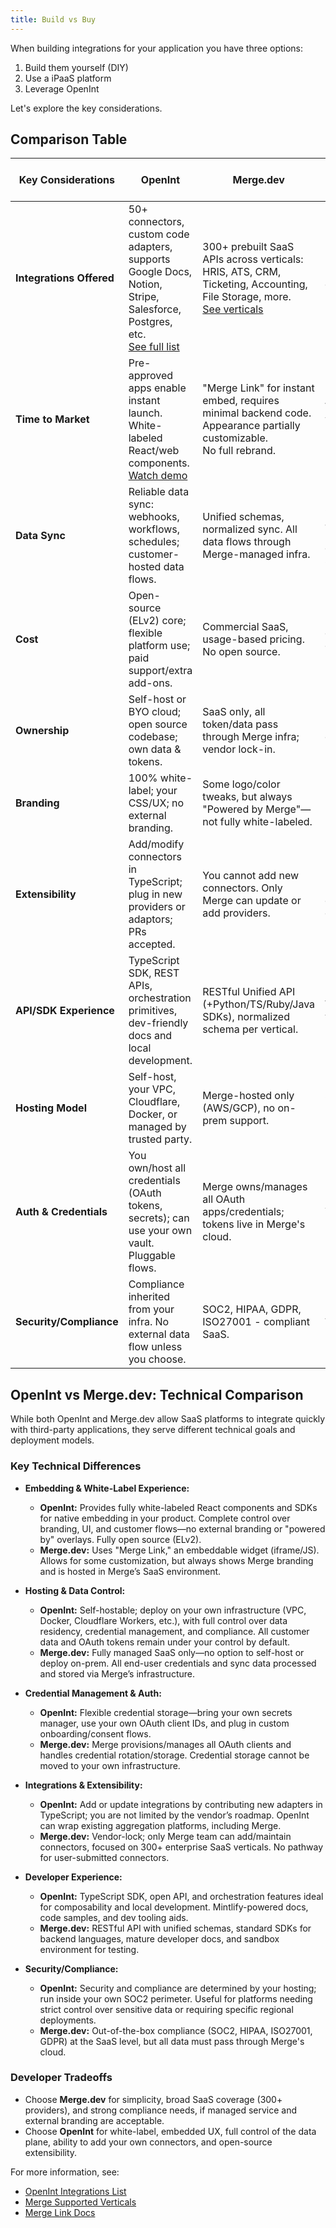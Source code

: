 ```yaml
---
title: Build vs Buy
---
```


When building integrations for your application you have three options:

1. Build them yourself (DIY)
2. Use a iPaaS platform
3. Leverage OpenInt

Let's explore the key considerations.


## Comparison Table

| Key Considerations       | OpenInt                                                                                                                      | Merge.dev                                                                       | Do it yourself (DIY)                       | Single iPaaS Platform                                                                             |
| ------------------------ | --------------------------------------------------------------------------------------------------------------------------- | -------------------------------------------------------------------------------- | ------------------------------------------ | ------------------------------------------------------------------------------------------------- |
| **Integrations Offered** | 50+ connectors, custom code adapters, supports <br/>Google Docs, Notion, Stripe, Salesforce, Postgres, etc. <br/>[See full list](https://openint.dev/integrations) | 300+ prebuilt SaaS APIs across verticals: HRIS, ATS, CRM, Ticketing, Accounting, File Storage, more.<br/>[See verticals](https://docs.merge.dev/get-started/unified-api/) | Build and maintain each integration.       | Limited to platform-supported integrations, often missing apps outside of main vertical of focus. |
| **Time to Market**       | Pre-approved apps enable instant launch. White-labeled React/web components. <br/> [Watch demo](/getting-started/intro)     | "Merge Link" for instant embed, requires minimal backend code. Appearance partially customizable.<br/>No full rebrand. | Weeks of work per integration.             | Faster than DIY.                                                                                  |
| **Data Sync**            | Reliable data sync: webhooks, workflows, schedules; customer-hosted data flows.                                             | Unified schemas, normalized sync. All data flows through Merge-managed infra.    | Complex and error-prone custom sync logic. | Still requires you to build sync on top of the iPaaS but limited by their unified APIs.           |
| **Cost**                 | Open-source (ELv2) core; flexible platform use; paid support/extra add-ons.                                                 | Commercial SaaS, usage-based pricing. No open source.                            | High engineering costs per integration.    | Recurring fees per integration/connection/user.                                                   |
| **Ownership**            | Self-host or BYO cloud; open source codebase; own data & tokens.                                                            | SaaS only, all token/data pass through Merge infra; vendor lock-in.               | Full code ownership.                       | Vendor lock-in with limited code ownership.                                                       |
| **Branding**             | 100% white-label; your CSS/UX; no external branding.                                                                        | Some logo/color tweaks, but always "Powered by Merge"—not fully white-labeled.  | Full control.                              | Varies; most iPaaS do not support white-label.                                                    |
| **Extensibility**        | Add/modify connectors in TypeScript; plug in new providers or adaptors; PRs accepted.                                       | You cannot add new connectors. Only Merge can update or add providers.            | Full, but at high engineering cost.        | Only via iPaaS vendor request, if at all.                                                         |
| **API/SDK Experience**   | TypeScript SDK, REST APIs, orchestration primitives, dev-friendly docs and local development.                               | RESTful Unified API (+Python/TS/Ruby/Java SDKs), normalized schema per vertical. | Whatever you build.                        | Platform-specific constraints.                                                                   |
| **Hosting Model**        | Self-host, your VPC, Cloudflare, Docker, or managed by trusted party.                                                       | Merge-hosted only (AWS/GCP), no on-prem support.                                 | Self-hosted or bespoke.                     | SaaS only.                                                                                       |
| **Auth & Credentials**   | You own/host all credentials (OAuth tokens, secrets); can use your own vault. Pluggable flows.                             | Merge owns/manages all OAuth apps/credentials; tokens live in Merge's cloud.      | You own.                                   | iPaaS vendor often owns credentials.                                                              |
| **Security/Compliance**  | Compliance inherited from your infra. No external data flow unless you choose.                                              | SOC2, HIPAA, GDPR, ISO27001 - compliant SaaS.                                    | As you build it.                            | Vendor-provided.                                                                                 |


## OpenInt vs Merge.dev: Technical Comparison

While both OpenInt and Merge.dev allow SaaS platforms to integrate quickly with third-party applications, they serve different technical goals and deployment models.

### Key Technical Differences

- **Embedding & White-Label Experience:**
  - **OpenInt:** Provides fully white-labeled React components and SDKs for native embedding in your product. Complete control over branding, UI, and customer flows—no external branding or "powered by" overlays. Fully open source (ELv2).
  - **Merge.dev:** Uses "Merge Link," an embeddable widget (iframe/JS). Allows for some customization, but always shows Merge branding and is hosted in Merge’s SaaS environment.

- **Hosting & Data Control:**
  - **OpenInt:** Self-hostable; deploy on your own infrastructure (VPC, Docker, Cloudflare Workers, etc.), with full control over data residency, credential management, and compliance. All customer data and OAuth tokens remain under your control by default.
  - **Merge.dev:** Fully managed SaaS only—no option to self-host or deploy on-prem. All end-user credentials and sync data processed and stored via Merge’s infrastructure. 

- **Credential Management & Auth:**
  - **OpenInt:** Flexible credential storage—bring your own secrets manager, use your own OAuth client IDs, and plug in custom onboarding/consent flows.
  - **Merge.dev:** Merge provisions/manages all OAuth clients and handles credential rotation/storage. Credential storage cannot be moved to your own infrastructure.

- **Integrations & Extensibility:**
  - **OpenInt:** Add or update integrations by contributing new adapters in TypeScript; you are not limited by the vendor’s roadmap. OpenInt can wrap existing aggregation platforms, including Merge.
  - **Merge.dev:** Vendor-lock; only Merge team can add/maintain connectors, focused on 300+ enterprise SaaS verticals. No pathway for user-submitted connectors.

- **Developer Experience:**
  - **OpenInt:** TypeScript SDK, open API, and orchestration features ideal for composability and local development. Mintlify-powered docs, code samples, and dev tooling aids.
  - **Merge.dev:** RESTful API with unified schemas, standard SDKs for backend languages, mature developer docs, and sandbox environment for testing.

- **Security/Compliance:**
  - **OpenInt:** Security and compliance are determined by your hosting; run inside your own SOC2 perimeter. Useful for platforms needing strict control over sensitive data or requiring specific regional deployments.
  - **Merge.dev:** Out-of-the-box compliance (SOC2, HIPAA, ISO27001, GDPR) at the SaaS level, but all data must pass through Merge's cloud.

### Developer Tradeoffs

- Choose **Merge.dev** for simplicity, broad SaaS coverage (300+ providers), and strong compliance needs, if managed service and external branding are acceptable.
- Choose **OpenInt** for white-label, embedded UX, full control of the data plane, ability to add your own connectors, and open-source extensibility.

For more information, see:
- [OpenInt Integrations List](https://openint.dev/integrations)
- [Merge Supported Verticals](https://docs.merge.dev/get-started/unified-api/)
- [Merge Link Docs](https://docs.merge.dev/get-started/link/)
